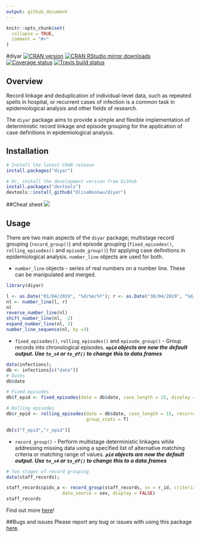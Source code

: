 ```yaml
---
output: github_document
---
```


```r
knitr::opts_chunk$set(
  collapse = TRUE,
  comment = "#>"
)
```

#diyar
[![CRAN version](http://www.r-pkg.org/badges/version/diyar)](https://cran.r-project.org/package=diyar)
[![CRAN RStudio mirror downloads](http://cranlogs.r-pkg.org/badges/diyar)](http://www.r-pkg.org/pkg/diyar)
[![Coverage status](https://codecov.io/gh/OlisaNsonwu/diyar/branch/master/graph/badge.svg)](https://codecov.io/github/OlisaNsonwu/diyar?branch=master)
[![Travis build status](https://travis-ci.org/OlisaNsonwu/diyar.svg?branch=master)](https://travis-ci.org/OlisaNsonwu/diyar)

## Overview
Record linkage and deduplication of individual-level data, such as repeated spells in hospital, or recurrent cases of infection is a common task in epidemiological analysis and other fields of research. 

The `diyar` package aims to provide a simple and flexible implementation of deterministic record linkage and episode grouping for the application of case definitions in epidemiological analysis.

## Installation
```r
# Install the latest CRAN release 
install.packages("diyar")

# Or, install the development version from GitHub
install.packages("devtools")
devtools::install_github("OlisaNsonwu/diyar")
```

##Cheat sheet
<a href="https://github.com/OlisaNsonwu/diyar/tree/master/cheatsheet/diyar.pdf"><img src="https://github.com/OlisaNsonwu/diyar/blob/master/cheatsheet/thumbnail.png?raw=true"/></a>

## Usage
There are two main aspects of the `diyar` package; multistage record grouping (`record_group()`) and episode grouping (`fixed_episodes()`, `rolling_episodes()` and `episode_group()`) for applying case definitions in epidemiological analysis. `number_line` objects are used for both.

+ `number_line` objects - series of real numbers on a number line. These can be manipulated and merged.
```r
library(diyar)

l <- as.Date("01/04/2019", "%d/%m/%Y"); r <- as.Date("30/04/2019", "%d/%m/%Y")
nl <- number_line(l, r)
nl
reverse_number_line(nl)
shift_number_line(nl, -2)
expand_number_line(nl, 2)
number_line_sequence(nl, by =3)
```

+ `fixed_episodes()`, `rolling_episodes()` and `episode_group()` - Group records into chronological episodes.
***`epid` objects are now the default output. Use `to_s4` or `to_df()` to change this to data.frames***

```r
data(infections);
db <- infections[c("date")]
# Dates
db$date

# Fixed episodes
db$f_epid <- fixed_episodes(date = db$date, case_length = 15, display = F, group_stats = T)

# Rolling episodes
db$r_epid <- rolling_episodes(date = db$date, case_length = 15, recurrence_length = 40, display = F,
                              group_stats = T)

db[c("f_epid","r_epid")]
```

+ `record_group()` - Perform multistage deterministic linkages while addressing missing data using a specified list of alternative matching criteria or matching range of values. 
***`pid` objects are now the default output. Use `to_s4` or `to_df()` to change this to a data.frames***

```r
# Two stages of record grouping
data(staff_records);

staff_records$pids_a <- record_group(staff_records, sn = r_id, criteria = c(forename, surname),
                     data_source = sex, display = FALSE)
staff_records
```

Find out more [here](https://olisansonwu.github.io/diyar/index.html)!

##Bugs and issues
Please report any bug or issues with using this package [here](https://github.com/OlisaNsonwu/diyar/issues).

